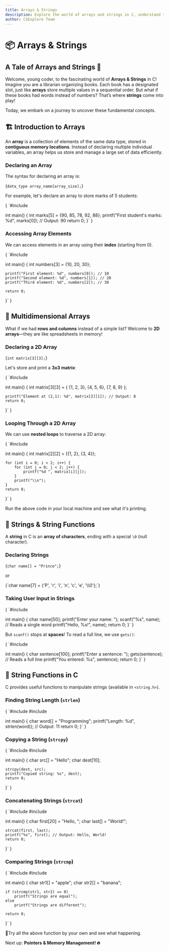 ```yaml
---
title: Arrays & Strings
description: Explore the world of arrays and strings in C, understand their memory layout, and master string functions.
author: CSExplore Team
---
```


# 📦 Arrays & Strings

## A Tale of Arrays and Strings 🚀

Welcome, young coder, to the fascinating world of **Arrays & Strings** in C! Imagine you are a librarian organizing books. Each book has a designated slot, just like **arrays** store multiple values in a sequential order. But what if these books had words instead of numbers? That’s where **strings** come into play!

Today, we embark on a journey to uncover these fundamental concepts.

## 🏗️ Introduction to Arrays

An **array** is a collection of elements of the same data type, stored in **contiguous memory locations**. Instead of declaring multiple individual variables, an array helps us store and manage a large set of data efficiently.

### **Declaring an Array**

The syntax for declaring an array is:

<CodeBlock language="c">{`data_type array_name[array_size];`}</CodeBlock>

For example, let's declare an array to store marks of 5 students:

<CodeBlock language="c">
{
`#include <stdio.h>

int main() {
int marks[5] = {90, 85, 78, 92, 88};
printf("First student's marks: %d", marks[0]); // Output: 90
return 0;
}`
}

</CodeBlock>

### **Accessing Array Elements**

We can access elements in an array using their **index** (starting from 0).

<CodeBlock language="c">
{
`#include <stdio.h>

int main() {
int numbers[3] = {10, 20, 30};

    printf("First element: %d", numbers[0]); // 10
    printf("Second element: %d", numbers[1]); // 20
    printf("Third element: %d", numbers[2]); // 30

    return 0;

}`
}

</CodeBlock>

## 🏢 Multidimensional Arrays

What if we had **rows and columns** instead of a simple list? Welcome to **2D arrays**—they are like spreadsheets in memory!

### **Declaring a 2D Array**

<CodeBlock language="c">{`int matrix[3][3];`}</CodeBlock>

Let's store and print a **3x3 matrix**:

<CodeBlock language="c">
{
`#include <stdio.h>

int main() {
int matrix[3][3] = {
{1, 2, 3},
{4, 5, 6},
{7, 8, 9}
};

    printf("Element at (2,1): %d", matrix[2][1]); // Output: 8
    return 0;

}`
}

</CodeBlock>

### **Looping Through a 2D Array**

We can use **nested loops** to traverse a 2D array:

<CodeBlock language="c">
{
`#include <stdio.h>

int main() {
int matrix[2][2] = {{1, 2}, {3, 4}};

    for (int i = 0; i < 2; i++) {
        for (int j = 0; j < 2; j++) {
            printf("%d ", matrix[i][j]);
        }
        printf("\\n");
    }
    return 0;

}`
}

</CodeBlock>

Run the above code in your local machine and see what it's printing.

## 📜 Strings & String Functions

A **string** in C is an **array of characters**, ending with a special `\0` (null character).

### **Declaring Strings**

<CodeBlock language="c">{`char name[] = "Prince";`}</CodeBlock>

or

<CodeBlock language="c">
  {`char name[7] = {'P', 'r', 'i', 'n', 'c', 'e', '\\0'};`}
</CodeBlock>

### **Taking User Input in Strings**

<CodeBlock language="c">
{
`#include <stdio.h>

int main() {
char name[50];
printf("Enter your name: ");
scanf("%s", name); // Reads a single word
printf("Hello, %s!", name);
return 0;
}`
}

</CodeBlock>

But `scanf()` stops at **spaces**! To read a full line, we use `gets()`:

<CodeBlock language="c">
{
`#include <stdio.h>

int main() {
char sentence[100];
printf("Enter a sentence: ");
gets(sentence); // Reads a full line
printf("You entered: %s", sentence);
return 0;
}`
}

</CodeBlock>

## 🔧 String Functions in C

C provides useful functions to manipulate strings (available in `<string.h>`).

### **Finding String Length (`strlen`)**

<CodeBlock language="c">
{
`#include <stdio.h>
#include <string.h>

int main() {
char word[] = "Programming";
printf("Length: %d", strlen(word)); // Output: 11
return 0;
}`
}

</CodeBlock>

### **Copying a String (`strcpy`)**

<CodeBlock language="c">
{
`#include <stdio.h>
#include <string.h>

int main() {
char src[] = "Hello";
char dest[10];

    strcpy(dest, src);
    printf("Copied string: %s", dest);
    return 0;

}`
}

</CodeBlock>

### **Concatenating Strings (`strcat`)**

<CodeBlock language="c">
{
`#include <stdio.h>
#include <string.h>

int main() {
char first[20] = "Hello, ";
char last[] = "World!";

    strcat(first, last);
    printf("%s", first); // Output: Hello, World!
    return 0;

}`
}

</CodeBlock>

### **Comparing Strings (`strcmp`)**

<CodeBlock language="c">
{
`#include <stdio.h>
#include <string.h>

int main() {
char str1[] = "apple";
char str2[] = "banana";

    if (strcmp(str1, str2) == 0)
        printf("Strings are equal");
    else
        printf("Strings are different");

    return 0;

}`
}

</CodeBlock>

📍Try all the above function by your own and see what happening.

Next up: **Pointers & Memory Management! 🔥**
